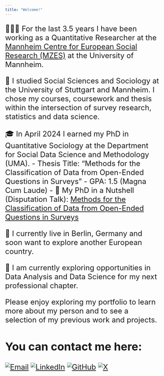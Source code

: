 ```yaml
---
title: "Welcome!"
---
```


<font size = "5">

👩🏽‍💻 For the last 3.5 years I have been working as a Quantitative Researcher at the [Mannheim Centre for European Social Research (MZES)](https://www.mzes.uni-mannheim.de/d7/en) at the University of Mannheim.

🏫 I studied Social Sciences and Sociology at the University of Stuttgart and Mannheim. I chose my courses, coursework and thesis within the intersection of survey research, statistics and data science. 

🎓 In April 2024 I earned my PhD in Quantitative Sociology at the Department for Social Data Science and Methodology (UMA). 
  - Thesis Title: "Methods for the Classification of Data from Open-Ended Questions in Surveys"
  - GPA: 1.5 (Magna Cum Laude)
  - 🌰 My PhD in a Nutshell (Disputation Talk): [Methods for the Classification of Data from Open-Ended Questions in Surveys](https://clandesv.github.io/text_classifiers_survey_data/slides.html#/title-slide)

📍 I currently live in Berlin, Germany and soon want to explore another European country.

🔎 I am currently exploring opportunities in Data Analysis and Data Science for my next professional chapter.

Please enjoy exploring my portfolio to learn more about my person and to see a selection of my previous work and projects.

## You can contact me here:

[![Email](https://img.shields.io/badge/-Email-d14836?style=flat&logo=gmail&logoColor=white)](mailto:landesvatterc@gmail.com)
[![LinkedIn](https://img.shields.io/badge/-LinkedIn-blue?style=flat&logo=linkedin)](https://www.linkedin.com/in/camille-landesvatter/)
[![GitHub](https://img.shields.io/badge/-GitHub-black?style=flat&logo=github)](https://github.com/clandesv)
[![X](https://img.shields.io/badge/-Twitter-blue?style=flat&logo=twitter)](https://x.com/c_landesvatter)

</font size>


